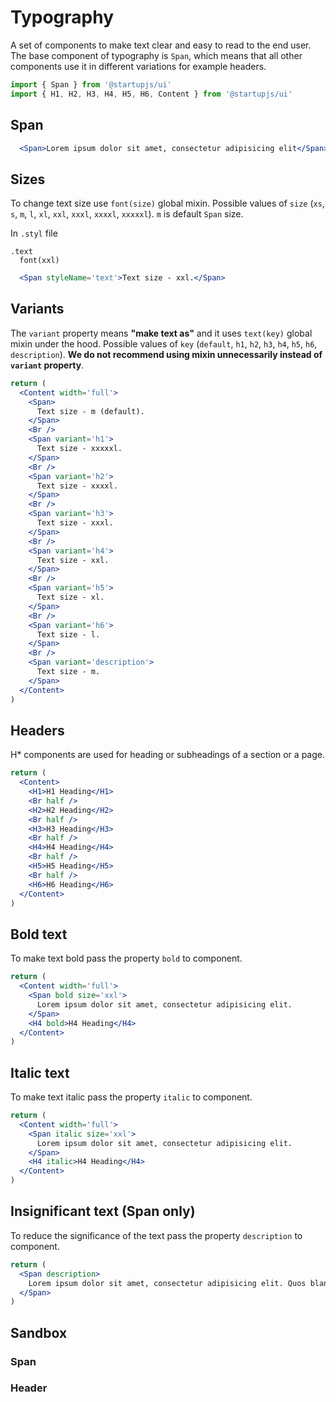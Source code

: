 
# Typography

A set of components to make text clear and easy to read to the end user. The base component of typography is `Span`, which means that all other components use it in different variations for example headers.

```jsx
import { Span } from '@startupjs/ui'
import { H1, H2, H3, H4, H5, H6, Content } from '@startupjs/ui'
```

## Span

```jsx example
  <Span>Lorem ipsum dolor sit amet, consectetur adipisicing elit</Span>
```

## Sizes

To change text size use `font(size)` global mixin. Possible values of `size` (`xs`, `s`, `m`, `l`, `xl`, `xxl`, `xxxl`, `xxxxl`, `xxxxxl`). `m` is default `Span` size.

In `.styl` file
```stylus
.text
  font(xxl)
```

```jsx example
  <Span styleName='text'>Text size - xxl.</Span>
```

## Variants

The `variant` property means **"make text as"** and it uses `text(key)` global mixin under the hood. Possible values of `key` (`default`, `h1`, `h2`, `h3`, `h4`, `h5`, `h6`, `description`). **We do not recommend using mixin unnecessarily instead of `variant` property**.

```jsx example
return (
  <Content width='full'>
    <Span>
      Text size - m (default).
    </Span>
    <Br />
    <Span variant='h1'>
      Text size - xxxxxl.
    </Span>
    <Br />
    <Span variant='h2'>
      Text size - xxxxl.
    </Span>
    <Br />
    <Span variant='h3'>
      Text size - xxxl.
    </Span>
    <Br />
    <Span variant='h4'>
      Text size - xxl.
    </Span>
    <Br />
    <Span variant='h5'>
      Text size - xl.
    </Span>
    <Br />
    <Span variant='h6'>
      Text size - l.
    </Span>
    <Br />
    <Span variant='description'>
      Text size - m.
    </Span>
  </Content>
)
```

## Headers

H* components are used for heading or subheadings of a section or a page.

```jsx example
return (
  <Content>
    <H1>H1 Heading</H1>
    <Br half />
    <H2>H2 Heading</H2>
    <Br half />
    <H3>H3 Heading</H3>
    <Br half />
    <H4>H4 Heading</H4>
    <Br half />
    <H5>H5 Heading</H5>
    <Br half />
    <H6>H6 Heading</H6>
  </Content>
)
```

## Bold text

To make text bold pass the property `bold` to component.

```jsx example
return (
  <Content width='full'>
    <Span bold size='xxl'>
      Lorem ipsum dolor sit amet, consectetur adipisicing elit.
    </Span>
    <H4 bold>H4 Heading</H4>
  </Content>
)
```

## Italic text

To make text italic pass the property `italic` to component.

```jsx example
return (
  <Content width='full'>
    <Span italic size='xxl'>
      Lorem ipsum dolor sit amet, consectetur adipisicing elit.
    </Span>
    <H4 italic>H4 Heading</H4>
  </Content>
)
```

## Insignificant text (Span only)

To reduce the significance of the text pass the property `description` to component.

```jsx example
return (
  <Span description>
    Lorem ipsum dolor sit amet, consectetur adipisicing elit. Quos blanditiis tenetur unde suscipit, quam beatae rerum inventore consectetur, neque doloribus, cupiditate numquam dignissimos laborum fugiat deleniti? Eum quasi quidem quibusdam.
  </Span>
)
```

## Sandbox

### Span

<Sandbox Component={Span} />

### Header

<Sandbox Component={H1} />
